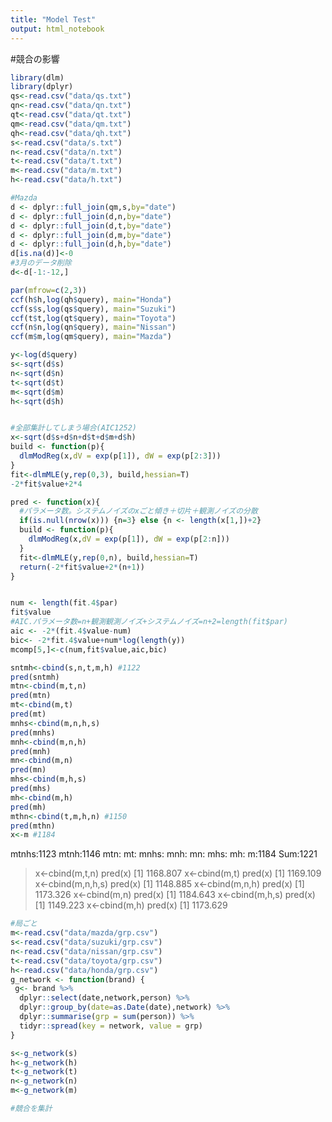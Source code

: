 ```yaml
---
title: "Model Test"
output: html_notebook
---
```


#競合の影響
```r
library(dlm)
library(dplyr)
qs<-read.csv("data/qs.txt")
qn<-read.csv("data/qn.txt")
qt<-read.csv("data/qt.txt")
qm<-read.csv("data/qm.txt")
qh<-read.csv("data/qh.txt")
s<-read.csv("data/s.txt")
n<-read.csv("data/n.txt")
t<-read.csv("data/t.txt")
m<-read.csv("data/m.txt")
h<-read.csv("data/h.txt")

#Mazda
d <- dplyr::full_join(qm,s,by="date")
d <- dplyr::full_join(d,n,by="date")
d <- dplyr::full_join(d,t,by="date")
d <- dplyr::full_join(d,m,by="date")
d <- dplyr::full_join(d,h,by="date")
d[is.na(d)]<-0
#3月のデータ削除
d<-d[-1:-12,]

par(mfrow=c(2,3)) 
ccf(h$h,log(qh$query), main="Honda")
ccf(s$s,log(qs$query), main="Suzuki")
ccf(t$t,log(qt$query), main="Toyota")
ccf(n$n,log(qn$query), main="Nissan")
ccf(m$m,log(qm$query), main="Mazda")

```


```r
y<-log(d$query)
s<-sqrt(d$s)
n<-sqrt(d$n)
t<-sqrt(d$t)
m<-sqrt(d$m)
h<-sqrt(d$h)


#全部集計してしまう場合(AIC1252)
x<-sqrt(d$s+d$n+d$t+d$m+d$h)
build <- function(p){
  dlmModReg(x,dV = exp(p[1]), dW = exp(p[2:3]))
}
fit<-dlmMLE(y,rep(0,3), build,hessian=T)
-2*fit$value+2*4

pred <- function(x){
  #パラメータ数。システムノイズのxごと傾き＋切片＋観測ノイズの分散
  if(is.null(nrow(x))) {n=3} else {n <- length(x[1,])+2}
  build <- function(p){
    dlmModReg(x,dV = exp(p[1]), dW = exp(p[2:n]))
  }
  fit<-dlmMLE(y,rep(0,n), build,hessian=T)
  return(-2*fit$value+2*(n+1))
}


num <- length(fit.4$par)
fit$value
#AIC.パラメータ数=n+観測観測ノイズ+システムノイズ=n+2=length(fit$par)
aic <- -2*(fit.4$value-num)
bic<- -2*fit.4$value+num*log(length(y))
mcomp[5,]<-c(num,fit$value,aic,bic)
```

```r
sntmh<-cbind(s,n,t,m,h) #1122
pred(sntmh)
mtn<-cbind(m,t,n)
pred(mtn)
mt<-cbind(m,t)
pred(mt)
mnhs<-cbind(m,n,h,s)
pred(mnhs)
mnh<-cbind(m,n,h)
pred(mnh)
mn<-cbind(m,n)
pred(mn)
mhs<-cbind(m,h,s)
pred(mhs)
mh<-cbind(m,h)
pred(mh)
mthn<-cbind(t,m,h,n) #1150
pred(mthn)
x<-m #1184
```
<Mazda>
mtnhs:1123
mtnh:1146
mtn:
mt:
mnhs:
mnh:
mn:
mhs:
mh:
m:1184
Sum:1221


> x<-cbind(m,t,n)
> pred(x)
[1] 1168.807
> x<-cbind(m,t)
> pred(x)
[1] 1169.109
> x<-cbind(m,n,h,s)
> pred(x)
[1] 1148.885
> x<-cbind(m,n,h)
> pred(x)
[1] 1173.326
> x<-cbind(m,n)
> pred(x)
[1] 1184.643
> x<-cbind(m,h,s)
> pred(x)
[1] 1149.223
> x<-cbind(m,h)
> pred(x)
[1] 1173.629

```r
#局ごと
m<-read.csv("data/mazda/grp.csv")
s<-read.csv("data/suzuki/grp.csv")
n<-read.csv("data/nissan/grp.csv")
t<-read.csv("data/toyota/grp.csv")
h<-read.csv("data/honda/grp.csv")
g_network <- function(brand) {
 g<- brand %>%
  dplyr::select(date,network,person) %>%
  dplyr::group_by(date=as.Date(date),network) %>%
  dplyr::summarise(grp = sum(person)) %>%
  tidyr::spread(key = network, value = grp)
}

s<-g_network(s)
h<-g_network(h)
t<-g_network(t)
n<-g_network(n)
m<-g_network(m)

```

```r
#競合を集計

```


